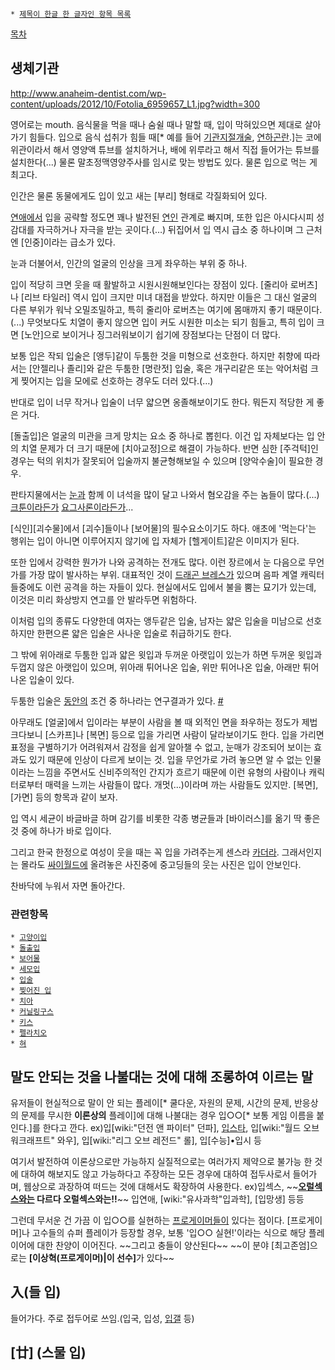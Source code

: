  * [[제목이 한글 한 글자인 항목 목록]]

[[목차]]

== 생체기관 ==
http://www.anaheim-dentist.com/wp-content/uploads/2012/10/Fotolia_6959657_L1.jpg?width=300

영어로는 mouth.
음식물을 먹을 때나 숨쉴 때나 말할 때, 입이 막혀있으면 제대로 살아가기 힘들다. 입으로 음식 섭취가 힘들 때[* 예를 들어 [[기관지절개술]], [[연하곤란]].]는 코에 위관이라서 해서 영양액 튜브를 설치하거나, 배에 위루라고 해서 직접 들어가는 튜브를 설치한다(...) 물론 말초정맥영양주사를 임시로 맞는 방법도 있다. 물론 입으로 먹는 게 최고다.

인간은 물론 동물에게도 입이 있고 새는 [부리] 형태로 각질화되어 있다.

[[연애]]에서 입을 공략할 정도면 꽤나 발전된 [[연인]] 관계로 빠지며, 또한 입은 아시다시피 성감대를 자극하거나 자극을 받는 곳이다.(…) 뒤집어서 입 역시 급소 중 하나이며 그 근처엔 [인중]이라는 급소가 있다.

눈과 더불어서, 인간의 얼굴의 인상을 크게 좌우하는 부위 중 하나. 

입이 적당히 크면 웃을 때 활발하고 시원시원해보인다는 장점이 있다. [줄리아 로버츠]나 [리브 타일러] 역시 입이 크지만 미녀 대접을 받았다. 하지만 이들은 그 대신 얼굴의 다른 부위가 워낙 오밀조밀하고, 특히 줄리아 로버츠는 여기에 몸매까지 좋기 때문이다.(...) 무엇보다도 치열이 좋지 않으면 입이 커도 시원한 미소는 되기 힘들고, 특히 입이 크면 [노안]으로 보이거나 징그러워보이기 쉽기에 장점보다는 단점이 더 많다. 

보통 입은 작되 입술은 [앵두]같이 두툼한 것을 미형으로 선호한다. 하지만 취향에 따라서는 [안젤리나 졸리]와 같은 두툼한 [명란젓] 입술, 혹은 개구리같은 또는 악어처럼 크게 찢어지는 입을 모에로 선호하는 경우도 더러 있다.(…) 

반대로 입이 너무 작거나 입술이 너무 얇으면 옹졸해보이기도 한다. 뭐든지 적당한 게 좋은 거다.

[돌출입]은 얼굴의 미관을 크게 망치는 요소 중 하나로 뽑힌다. 이건 입 자체보다는 입 안의 치열 문제가 더 크기 때문에 [치아교정]으로 해결이 가능하다. 반면 심한 [주걱턱]인 경우는 턱의 위치가 잘못되어 입술까지 불균형해보일 수 있으며 [양악수술]이 필요한 경우.

판타지물에서는 [[눈]]과 함께 이 녀석을 많이 달고 나와서 혐오감을 주는 놈들이 많다.(...) [[크툰]]이라든가 [[요그사론]]이라든가...

[식인][괴수물]에서 [괴수]들이나 [보어물]의 필수요소이기도 하다. 애초에 '먹는다'는 행위는 입이 아니면 이루어지지 않기에 입 자체가 [헬게이트]같은 이미지가 된다.

또한 입에서 강력한 뭔가가 나와 공격하는 전개도 많다. 이런 장르에서 눈 다음으로 무언가를 가장 많이 발사하는 부위. 대표적인 것이 [[드래곤 브레스]]가 있으며 음파 계열 캐릭터들중에도 이런 공격을 하는 자들이 있다. 현실에서도 입에서 불을 뿜는 묘기가 있는데, 이것은 미리 화상방지 연고를 안 발라두면 위험하다. 

이처럼 입의 종류도 다양한데 여자는 앵두같은 입술, 남자는 얇은 입술을 미남으로 선호하지만 한편으론 얇은 입술은 사나운 입술로 취급하기도 한다.

그 밖에 위아래로 두툼한 입과 얇은 윗입과 두꺼운 아랫입이 있는가 하면 두꺼운 윗입과 두껍지 않은 아랫입이 있으며, 위아래 튀어나온 입술, 위만 튀어나온 입술, 아래만 튀어나온 입술이 있다.

두툼한 입술은 [[동안]]의 조건 중 하나라는 연구결과가 있다. [http://news.naver.com/main/read.nhn?mode=LSD&mid=sec&sid1=101&oid=277&aid=0002301858 #]

아무래도 [얼굴]에서 입이라는 부분이 사람을 볼 때 외적인 면을 좌우하는 정도가 제법 크다보니 [스카프]나 [복면] 등으로 입을 가리면 사람이 달라보이기도 한다. 입을 가리면 표정을 구별하기가 어려워져서 감정을 쉽게 알아챌 수 없고, 눈매가 강조되어 보이는 효과도 있기 때문에 인상이 다르게 보이는 것. 입을 무언가로 가려 놓으면 알 수 없는 인물이라는 느낌을 주면서도 신비주의적인 간지가 흐르기 때문에 이런 유형의 사람이나 캐릭터로부터 매력을 느끼는 사람들이 많다. 개멋(...)이라며 까는 사람들도 있지만. [복면], [가면] 등의 항목과 같이 보자.

입 역시 세균이 바글바글 하며 감기를 비롯한 각종 병균들과 [바이러스]를 옮기 딱 좋은 것 중에 하나가 바로 입이다.

그리고 한국 한정으로 여성이 웃을 때는 꼭 입을 가려주는게 센스라 [[카더라]]. 그래서인지는 몰라도 [[싸이월드]]에 올려놓은 사진중에 중고딩들의 웃는 사진은 입이 안보인다.

찬바닥에 누워서 자면 돌아간다.

=== 관련항목 ===
 * [[고양이입]]
 * [[돌출입]]
 * [[보어물]]
 * [[세모입]]
 * [[입술]]
 * [[찢어진 입]]
 * [[치아]]
 * [[커닐링구스]]
 * [[키스]]
 * [[펠라치오]]
 * [[혀]]

== 말도 안되는 것을 나불대는 것에 대해 조롱하여 이르는 말 ==
유저들이 현실적으로 말이 안 되는 플레이[* 쿨다운, 자원의 문제, 시간의 문제, 반응상의 문제를 무시한 '''이론상의''' 플레이]에 대해 나불대는 경우 입○○[* 보통 게임 이름을 붙인다.]를 한다고 깐다.
ex)입[wiki:"던전 앤 파이터" 던파], [[입스타]], 입[wiki:"월드 오브 워크래프트" 와우], 입[wiki:"리그 오브 레전드" 롤], 입[수능]•입시 등

여기서 발전하여 이론상으로만 가능하지 실질적으로는 여러가지 제약으로 불가능 한 것에 대하여 해보지도 않고 가능하다고 주장하는 모든 경우에 대하여 접두사로서 들어가며, 웹상으로 과장하여 떠드는 것에 대해서도 확장하여 사용한다.
ex)입섹스, ~~'''[[오럴섹스]]와는 다르다 오럴섹스와는!!'''~~ 입연애, [wiki:"유사과학"입과학], [입망생] 등등

그런데 무서운 건 가끔 이 입○○를 실현하는 [[프로게이머]]들이 있다는 점이다. [프로게이머]나 고수들의 슈퍼 플레이가 등장할 경우, 보통 '입○○ 실현!'이라는 식으로 해당 플레이어에 대한 찬양이 이어진다. ~~그리고 충들이 양산된다~~ ~~이 분야 [최고존엄]으로는 '''[이상혁(프로게이머)|이 선수]'''가 있다~~

== 入(들 입) ==
들어가다.
주로 접두어로 쓰임.(입국, 입성, [[입갤]] 등)

== [廿] (스물 입) ==
